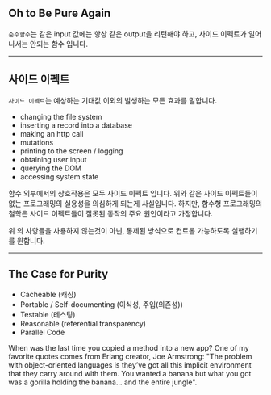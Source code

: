 ## Oh to Be Pure Again

`순수함수`는 같은 input 값에는 항상 같은 output을 리턴해야 하고, 사이드 이펙트가 일어나서는 안되는 함수 입니다.

---

## 사이드 이펙트

`사이드 이펙트`는 예상하는 기대값 이외의 발생하는 모든 효과를 말합니다.

- changing the file system
- inserting a record into a database
- making an http call
- mutations
- printing to the screen / logging
- obtaining user input
- querying the DOM
- accessing system state

함수 외부에서의 상호작용은 모두 사이드 이펙트 입니다.
위와 같은 사이드 이펙트들이 없는 프로그래밍의 실용성을 의심하게 되는게 사실입니다. 하지만,
함수형 프로그래밍의 철학은 사이드 이펙트들이 잘못된 동작의 주요 원인이라고 가정합니다.

위 의 사항들을 사용하지 않는것이 아닌, 통제된 방식으로 컨트롤 가능하도록 실행하기를 원합니다.

---

## The Case for Purity

- Cacheable (캐싱)
- Portable / Self-documenting (이식성, 주입(의존성))
- Testable (테스팅)
- Reasonable (referential transparency)
- Parallel Code

When was the last time you copied a method into a new app?
One of my favorite quotes comes from Erlang creator,
Joe Armstrong: "The problem with object-oriented languages is they’ve got all this implicit environment that they carry around with them. You wanted a banana but what you got was a gorilla holding the banana... and the entire jungle".
